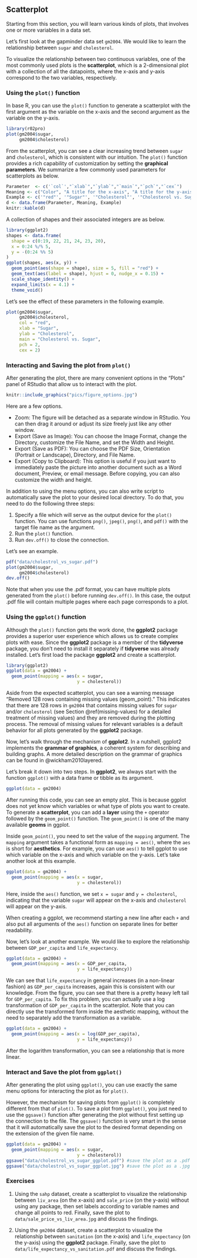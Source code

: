 ## Scatterplot {#scatterplot}

Starting from this section, you will learn various kinds of plots, that involves one or more variables in a data set.

Let's first look at the gapminder data set `gm2004`. We would like to learn the relationship between `sugar` and `cholesterol`. 

To visualize the relationship between two continuous variables, one of the most commonly used plots is the **scatterplot**, which is a 2-dimensional plot with a collection of all the datapoints, where the x-axis and y-axis correspond to the two variables, respectively. 


### Using the `plot()` function

In base R, you can use the `plot()` function to generate a scatterplot with the first argument as the variable on the x-axis and the second argument as the variable on the y-axis. 

```r
library(r02pro)
plot(gm2004$sugar,
     gm2004$cholesterol)
```

From the scatterplot, you can see a clear increasing trend between `sugar` and `cholesterol`, which is consistent with our intuition. The `plot()` function provides a rich capability of customization by setting the **graphical parameters**. We summarize a few commonly used parameters for scatterplots as below. 

```r
Parameter  <- c('`col`',"`xlab`","`ylab`","`main`","`pch`","`cex`")
Meaning <- c("Color", "A title for the x-axis", "A title for the y-axis", "An overall title for the plot", "Shape of the points","Size of text and symbols")
Example <- c('"red"', '"Sugar"', '"Cholesterol"', '"Cholesterol vs. Sugar"', '`2`', '`2`')
d <- data.frame(Parameter, Meaning, Example)
knitr::kable(d)
```

::: {.infobox .caution data-latex="{caution}"}
A collection of shapes and their associated integers are as below.

```r
library(ggplot2)
shapes <- data.frame(
  shape = c(0:19, 22, 21, 24, 23, 20),
  x = 0:24 %/% 5,
  y = -(0:24 %% 5)
)
ggplot(shapes, aes(x, y)) + 
  geom_point(aes(shape = shape), size = 5, fill = "red") +
  geom_text(aes(label = shape), hjust = 0, nudge_x = 0.15) +
  scale_shape_identity() +
  expand_limits(x = 4.1) +
  theme_void()
```
:::

Let's see the effect of these parameters in the following example.

```r
plot(gm2004$sugar,
     gm2004$cholesterol,
     col = "red", 
     xlab = "Sugar", 
     ylab = "Cholesterol", 
     main = "Cholesterol vs. Sugar",  
     pch = 2, 
     cex = 2)
```

### Interacting and Saving the plot from `plot()`

After generating the plot, there are many convenient options in the "Plots" panel of RStudio that allow us to interact with the plot. 

```r
knitr::include_graphics("pics/figure_options.jpg")
```


Here are a few options.

- Zoom: The figure will be detached as a separate window in RStudio. You can then drag it around or adjust its size freely just like any other window. 
- Export (Save as Image): You can choose the Image Format, change the Directory, customize the File Name, and set the Width and Height. 
- Export (Save as PDF): You can choose the PDF Size, Orientation (Portrait or Landscape), Directory, and File Name. 
- Export (Copy to Clipboard): This option is useful if you just want to immediately paste the picture into another document such as a Word document, Preview, or email message. Before copying, you can also customize the width and height. 

In addition to using the menu options, you can also write script to automatically save the plot to your desired local directory. To do that, you need to do the following three steps:

1. Specify a file which will serve as the output device for the `plot()` function. You can use functions `png()`, `jpeg()`, `png()`, and `pdf()` with the target file name as the argument. 
2. Run the `plot()` function. 
3. Run `dev.off()` to close the connection. 

Let's see an example. 

```r
pdf("data/cholestrol_vs_sugar.pdf")
plot(gm2004$sugar,
     gm2004$cholesterol)
dev.off()
```

Note that when you use the .pdf format, you can have multiple plots generated from the `plot()` before running `dev.off()`. In this case, the output .pdf file will contain multiple pages where each page corresponds to a plot.

### Using the `ggplot()` function {#point}

Although the `plot()` function gets the work done, the **ggplot2** package provides a superior user experience which allows us to create complex plots with ease. Since the **ggplot2** package is a member of the **tidyverse** package, you don't need to install it separately if **tidyverse** was already installed. Let's first load the package **ggplot2** and create a scatterplot.

```r
library(ggplot2)
ggplot(data = gm2004) + 
  geom_point(mapping = aes(x = sugar, 
                           y = cholesterol))
```

Aside from the expected scatterplot, you can see a warning message "Removed 128 rows containing missing values (geom_point)." This indicates that there are 128 rows in `gm2004` that contains missing values for `sugar` and/or `cholesterol` (see Section \@ref(missing-values) for a detailed treatment of missing values) and they are removed during the plotting process. The removal of missing values for relevant variables is a default behavior for all plots generated by the **ggplot2** package.

Now, let's walk through the mechanism of **ggplot2**. In a nutshell, ggplot2 implements the **grammar of graphics**, a coherent system for describing and building graphs. A more detailed description on the grammar of graphics can be found in @wickham2010layered. 

Let's break it down into two steps. In **ggplot2**, we always start with the function `ggplot()` with a data frame or tibble as its argument. 

```r
ggplot(data = gm2004)
```

After running this code, you can see an empty plot. This is because ggplot does not yet know which variables or what type of plots you want to create. To generate a **scatterplot**, you can add a **layer** using the `+` operator followed by the `geom_point()` function. The `geom_point()` is one of the many available **geoms** in ggplot. 

Inside `geom_point()`, you need to set the value of the `mapping` argument. The `mapping` argument takes a functional form as `mapping = aes()`, where the `aes` is short for **aesthetics**. For example, you can use `aes()` to tell ggplot to use which variable on the x-axis and which variable on the y-axis. Let's take another look at this example.

```r
ggplot(data = gm2004) + 
  geom_point(mapping = aes(x = sugar, 
                           y = cholesterol))
```

Here, inside the `aes()` function, we set `x = sugar` and `y = cholesterol`, indicating that the variable `sugar` will appear on the x-axis and `cholesterol` will appear on the y-axis.

::: {.infobox .caution data-latex="{caution}"}
When creating a ggplot, we recommend starting a new line after each `+` and also put all arguments of the `aes()` function on separate lines for better readability. 
::: 


Now, let's look at another example. We would like to explore the relationship between `GDP_per_capita` and `life_expectancy`. 

```r
ggplot(data = gm2004) + 
  geom_point(mapping = aes(x = GDP_per_capita, 
                           y = life_expectancy))
```

We can see that `life_expectancy` in general increases (in a non-linear fashion) as `GDP_per_capita` increases, again this is consistent with our knowledge. From the figure, you can see that there is a pretty heavy left tail for `GDP_per_capita`. To fix this problem, you can actually use a log transformation of `GDP_per_capita` in the scatterplot. Note that you can directly use the transformed form inside the aesthetic mapping, without the need to separately add the transformation as a variable.

```r
ggplot(data = gm2004) + 
  geom_point(mapping = aes(x = log(GDP_per_capita), 
                           y = life_expectancy))
```
 
After the logarithm transformation, you can see a relationship that is more linear. 

### Interact and Save the plot from `ggplot()`

After generating the plot using `ggplot()`, you can use exactly the same menu options for interacting the plot as for `plot()`.

However, the mechanism for saving plots from `ggplot()` is completely different from that of `plot()`. To save a plot from `ggplot()`, you just need to use the `ggsave()` function after generating the plot without first setting up the connection to the file. The `ggsave()` function is very smart in the sense that it will automatically save the plot to the desired format depending on the extension of the given file name. 

```r
ggplot(data = gm2004) + 
  geom_point(mapping = aes(x = sugar, 
                           y = cholesterol))
ggsave("data/cholestrol_vs_sugar_ggplot.pdf") #save the plot as a .pdf file
ggsave("data/cholestrol_vs_sugar_ggplot.jpg") #save the plot as a .jpg image
```



### Exercises

1.	Using the `sahp` dataset, create a scatterplot to visualize the relationship between `liv_area` (on the x-axis) and `sale_price` (on the y-axis) without using any package, then set labels according to variable names and change all points to red. Finally, save the plot to `data/sale_price_vs_liv_area.jpg` and discuss the findings.

2. Using the `gm2004` dataset, create a scatterplot to visualize the relationship between `sanitation` (on the x-axis) and `life_expectancy` (on the y-axis) using the **ggplot2** package. Finally, save the plot to `data/life_expectancy_vs_sanitation.pdf` and discuss the findings.




